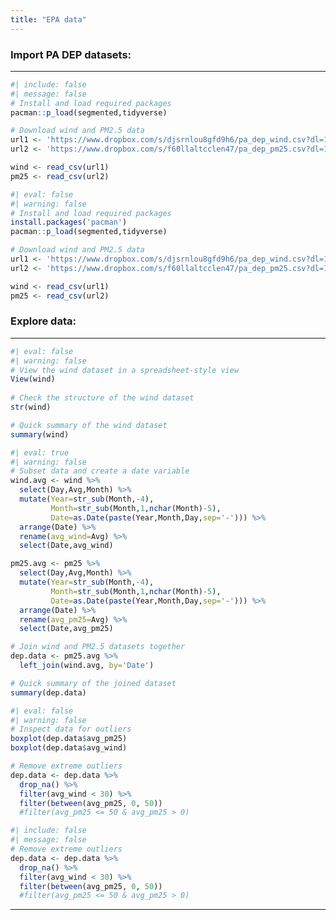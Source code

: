 ```yaml
---
title: "EPA data"
---
```


```{=html}
<style>
  pre {
    background-color: lightyellow;
    white-space: pre-wrap;
    line-height: 100%;
  }
</style>
```

### **Import PA DEP datasets:**

-----

```r
#| include: false
#| message: false
# Install and load required packages
pacman::p_load(segmented,tidyverse)

# Download wind and PM2.5 data
url1 <- 'https://www.dropbox.com/s/djsrnlou8gfd9h6/pa_dep_wind.csv?dl=1'
url2 <- 'https://www.dropbox.com/s/f60llaltcclen47/pa_dep_pm25.csv?dl=1'

wind <- read_csv(url1)
pm25 <- read_csv(url2)
```

```r
#| eval: false
#| warning: false
# Install and load required packages
install.packages('pacman')
pacman::p_load(segmented,tidyverse)

# Download wind and PM2.5 data
url1 <- 'https://www.dropbox.com/s/djsrnlou8gfd9h6/pa_dep_wind.csv?dl=1'
url2 <- 'https://www.dropbox.com/s/f60llaltcclen47/pa_dep_pm25.csv?dl=1'

wind <- read_csv(url1)
pm25 <- read_csv(url2)
```

### **Explore data:**

-----

```r
#| eval: false
#| warning: false
# View the wind dataset in a spreadsheet-style view
View(wind)
     
# Check the structure of the wind dataset
str(wind)

# Quick summary of the wind dataset
summary(wind)
```

```r
#| eval: true
#| warning: false
# Subset data and create a date variable
wind.avg <- wind %>%
  select(Day,Avg,Month) %>%
  mutate(Year=str_sub(Month,-4),
         Month=str_sub(Month,1,nchar(Month)-5),
         Date=as.Date(paste(Year,Month,Day,sep='-'))) %>%
  arrange(Date) %>%
  rename(avg_wind=Avg) %>%
  select(Date,avg_wind)

pm25.avg <- pm25 %>%
  select(Day,Avg,Month) %>%
  mutate(Year=str_sub(Month,-4),
         Month=str_sub(Month,1,nchar(Month)-5),
         Date=as.Date(paste(Year,Month,Day,sep='-'))) %>%
  arrange(Date) %>%
  rename(avg_pm25=Avg) %>% 
  select(Date,avg_pm25)

# Join wind and PM2.5 datasets together
dep.data <- pm25.avg %>%
  left_join(wind.avg, by='Date')

# Quick summary of the joined dataset
summary(dep.data)
```

```r
#| eval: false
#| warning: false
# Inspect data for outliers
boxplot(dep.data$avg_pm25)
boxplot(dep.data$avg_wind)

# Remove extreme outliers
dep.data <- dep.data %>% 
  drop_na() %>% 
  filter(avg_wind < 30) %>%
  filter(between(avg_pm25, 0, 50))
  #filter(avg_pm25 <= 50 & avg_pm25 > 0)
```

```r
#| include: false
#| message: false
# Remove extreme outliers
dep.data <- dep.data %>% 
  drop_na() %>% 
  filter(avg_wind < 30) %>%
  filter(between(avg_pm25, 0, 50))
  #filter(avg_pm25 <= 50 & avg_pm25 > 0)
```

-----